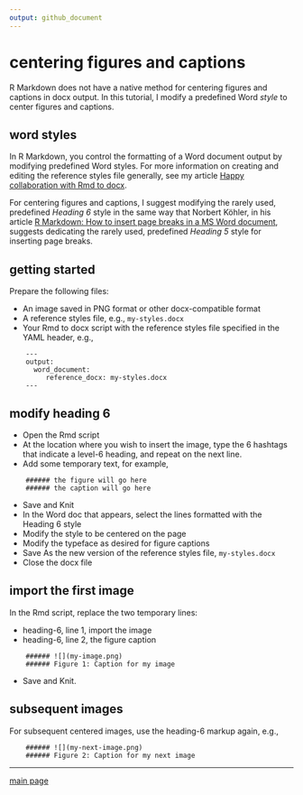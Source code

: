 ```yaml
---
output: github_document
--- 
```


# centering figures and captions 

R Markdown does not have a native method for centering figures and captions in docx output. In this tutorial, I modify a predefined Word *style* to center figures and captions. 

## word styles 

In R Markdown, you control the formatting of a Word document output by modifying predefined Word styles. For more information on creating and editing the reference styles file generally, see my article [Happy collaboration with Rmd to docx](http://rmarkdown.rstudio.com/articles_docx.html). 

For centering figures and captions, I suggest modifying the rarely used, predefined *Heading 6* style in the same way that Norbert Köhler, in his article [R Markdown: How to insert page breaks in a MS Word document](http://datascienceplus.com/r-markdown-how-to-insert-page-breaks-in-a-ms-word-document/), suggests dedicating the rarely used, predefined *Heading 5* style for inserting page breaks. 


## getting started  

Prepare the following files: 


- An image saved in PNG format or other docx-compatible format 
- A reference styles file, e.g., `my-styles.docx` 
- Your Rmd to docx script with the reference styles file specified in the YAML header, e.g., 

```
    ---
    output:
      word_document:
         reference_docx: my-styles.docx
    ---
```

## modify heading 6   

- Open the Rmd script  
- At the location where you wish to insert the image, type the 6 hashtags that indicate a level-6 heading, and repeat on the next line. 
- Add some temporary text, for example, 

```
    ###### the figure will go here 
    ###### the caption will go here
```

- Save and Knit 
- In the Word doc that appears, select the lines formatted with the Heading 6 style 
- Modify the style to be centered on the page 
- Modify the typeface as desired for figure captions 
- Save As the new version of the reference styles file,  `my-styles.docx` 
- Close the docx file 

## import the first image 

In the Rmd script, replace the two temporary lines: 

- heading-6, line 1, import the image 
- heading-6, line 2, the figure caption 

```
    ###### ![](my-image.png) 
    ###### Figure 1: Caption for my image 
```

- Save and Knit. 

## subsequent images  

For subsequent centered images, use the heading-6 markup again, e.g.,  

```
    ###### ![](my-next-image.png) 
    ###### Figure 2: Caption for my next image 
```

 


---

[main page](../README.md)




